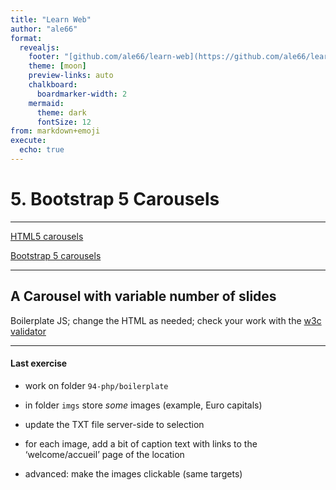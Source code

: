 ```yaml
---
title: "Learn Web"
author: "ale66"
format: 
  revealjs:
    footer: "[github.com/ale66/learn-web](https://github.com/ale66/learn-web)&nbsp;&nbsp;&nbsp;"
    theme: [moon]
    preview-links: auto
    chalkboard: 
      boardmarker-width: 2
    mermaid:
      theme: dark
      fontSize: 12
from: markdown+emoji
execute:
  echo: true
---
```


# 5. Bootstrap 5 Carousels

---

[HTML5 carousels](https://www.w3schools.com/howto/howto_js_slideshow_gallery.asp)

[Bootstrap 5 carousels](https://getbootstrap.com/docs/5.0/components/carousel/)

---

## A Carousel with variable number of slides

Boilerplate JS; change the HTML as needed; check your work with the [w3c validator](https://validator.w3.org/)

---

#### Last exercise

* work on folder `94-php/boilerplate`

* in folder `imgs` store *some* images (example, Euro capitals)

* update the TXT file server-side to selection

* for each image, add a bit of caption text with links to the 'welcome/accueil' page of the location

* advanced: make the images clickable (same targets)
